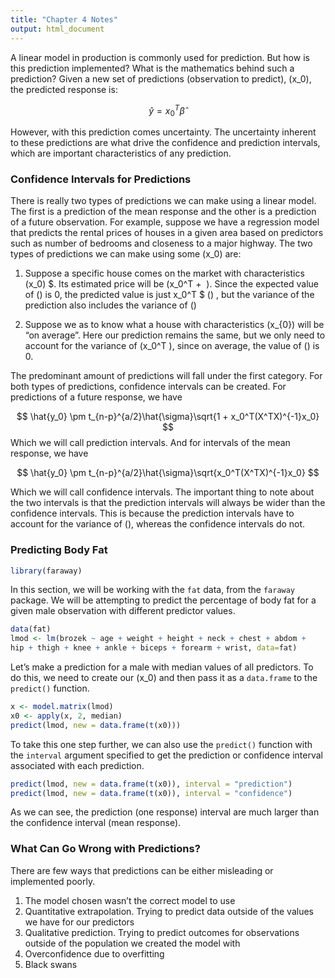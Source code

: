 ```yaml
---
title: "Chapter 4 Notes"
output: html_document
---
```


A linear model in production is commonly used for prediction. But how is this 
prediction implemented? What is the mathematics behind such a prediction? Given
a new set of predictions (observation to predict), \(x_0\), the predicted response
is:

$$ \hat{y} = x_0^T \hat{\beta}\ $$

However, with this prediction comes uncertainty. The uncertainty inherent to these
predictions are what drive the confidence and prediction intervals, which are important
characteristics of any prediction. 

### Confidence Intervals for Predictions
There is really two types of predictions we can make using a linear model. The first
is a prediction of the mean response and the other is a prediction of a future
observation. For example, suppose we have a regression model that predicts the 
rental prices of houses in a given area based on predictors such as number of bedrooms
and closeness to a major highway. The two types of predictions we can make using 
some \(x_0\) are:

1. Suppose a specific house comes on the market with characteristics \(x_0\) $. Its
estimated price will be \(x_0^T \beta + \epsilon\ \). Since the expected value of 
\(\epsilon\) is 0, the predicted value is just x_0^T $ \(\hat{\beta}\) , but the variance of 
the prediction also includes the variance of \(\epsilon\)

2. Suppose we as to know what a house with characteristics \(x_{0}\) will be "on average". 
Here our prediction remains the same, but we only need to account for the variance 
of \(x_0^T \hat{\beta}\), since on average, the value of \(\epsilon\) is 0. 


The predominant amount of predictions will fall under the first category. For both
types of predictions, confidence intervals can be created. For predictions of a future
response, we have

$$ \hat{y_0} \pm t_{n-p}^{a/2}\hat{\sigma}\sqrt{1 + x_0^T(X^TX)^{-1}x_0} $$ 
Which we will call prediction intervals. And for intervals of the mean response, we 
have

$$ \hat{y_0} \pm t_{n-p}^{a/2}\hat{\sigma}\sqrt{x_0^T(X^TX)^{-1}x_0} $$ 

Which we will call confidence intervals. The important thing to note about the two
intervals is that the prediction intervals will always be wider than the confidence 
intervals. This is because the prediction intervals have to account for the variance
of \(\epsilon\), whereas the confidence intervals do not. 

### Predicting Body Fat
``` r
library(faraway)
```

In this section, we will be working with the `fat` data, from the `faraway` package. 
We will be attempting to predict the percentage of body fat for a given male observation
with different predictor values. 

``` r
data(fat)
lmod <- lm(brozek ~ age + weight + height + neck + chest + abdom +
hip + thigh + knee + ankle + biceps + forearm + wrist, data=fat)
``` 

Let's make a prediction for a male with median values of all predictors. To do this, 
we need to create our \(x_0\) and then pass it as a `data.frame` to the `predict()`
function.

```r
x <- model.matrix(lmod)
x0 <- apply(x, 2, median)
predict(lmod, new = data.frame(t(x0)))
```

To take this one step further, we can also use the `predict()` function with the 
`interval` argument specified to get the prediction or confidence interval associated
with each prediction. 

``` r
predict(lmod, new = data.frame(t(x0)), interval = "prediction")
predict(lmod, new = data.frame(t(x0)), interval = "confidence")
```


As we can see, the prediction (one response) interval are much larger than the 
confidence interval (mean response). 


### What Can Go Wrong with Predictions?
There are few ways that predictions can be either misleading or implemented poorly.

1. The model chosen wasn't the correct model to use
2. Quantitative extrapolation. Trying to predict data outside of the values we have
for our predictors
3. Qualitative prediction. Trying to predict outcomes for observations outside of 
the population we created the model with
4. Overconfidence due to overfitting 
5. Black swans










